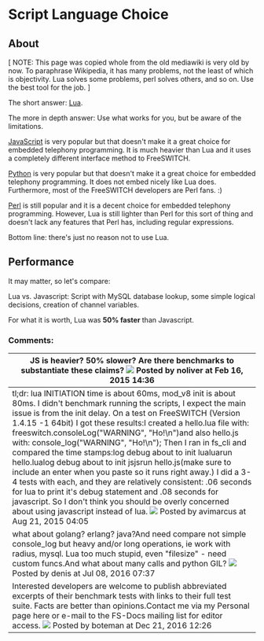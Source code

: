 
# Script Language Choice 

 

## About

\[ NOTE: This page was copied whole from the old mediawiki is very old by now. To paraphrase Wikipedia, it has many problems, not the least of which is objectivity. Lua solves some problems, perl solves others, and so on. Use the best tool for the job. \]  

The short answer: [Lua](../Modules/mod_lua_1048944.mdx).

The more in depth answer: Use what works for you, but be aware of the limitations.

[JavaScript](JavaScript/index.mdx#api) is very popular but that doesn't make it a great choice for embedded telephony programming. It is much heavier than Lua and it uses a completely different interface method to FreeSWITCH.

[Python](../Modules/mod_python_1048940.mdx#eol) is very popular but that doesn't make it a great choice for embedded telephony programming. It does not embed nicely like Lua does. Furthermore, most of the FreeSWITCH developers are Perl fans. :)

[Perl](../Modules/mod_perl_1048930.mdx#about) is still popular and it is a decent choice for embedded telephony programming. However, Lua is still lighter than Perl for this sort of thing and doesn't lack any features that Perl has, including regular expressions.

Bottom line: there's just no reason not to use Lua.

## Performance

It may matter, so let's compare:

Lua vs. Javascript: Script with MySQL database lookup, some simple logical decisions, creation of channel variables.

For what it is worth, Lua was **50% faster** than Javascript.

### Comments:

| JS is heavier? 50% slower? Are there benchmarks to substantiate these claims? ![](/images/icons/contenttypes/comment_16.png) Posted by noliver at Feb 16, 2015 14:36                                                                                                                                                                                                                                                                                                                                                                                                                                                                                                                                                                                                                                                                                                                                                     |
| ----------------------------------------------------------------------------------------------------------------------------------------------------------------------------------------------------------------------------------------------------------------------------------------------------------------------------------------------------------------------------------------------------------------------------------------------------------------------------------------------------------------------------------------------------------------------------------------------------------------------------------------------------------------------------------------------------------------------------------------------------------------------------------------------------------------------------------------------------------------------------------------------------------------------- |
| tl;dr: lua INITIATION time is about 60ms, mod\_v8 init is about 80ms. I didn't benchmark running the scripts, I expect the main issue is from the init delay. On a test on FreeSWITCH (Version 1.4.15 -1 64bit) I got these results:I created a hello.lua file with: freeswitch.consoleLog("WARNING", "Ho!\\n")and also hello.js with: console\_log("WARNING", "Ho!\\n"); Then I ran in fs\_cli and compared the time stamps:log debug about to init lualuarun hello.lualog debug about to init jsjsrun hello.js(make sure to include an enter when you paste so it runs right away.) I did a 3-4 tests with each, and they are relatively consistent: .06 seconds for lua to print it's debug statement and .08 seconds for javascript. So I don't think you should be overly concerned about using javascript instead of lua. ![](/images/icons/contenttypes/comment_16.png) Posted by avimarcus at Aug 21, 2015 04:05 |
| what about golang? erlang? java?And need compare not simple console\_log but heavy and/or long operations, ie work with radius, mysql. Lua too much stupid, even "filesize" - need custom funcs.And what about many calls and python GIL? ![](/images/icons/contenttypes/comment_16.png) Posted by denis at Jul 08, 2016 07:37                                                                                                                                                                                                                                                                                                                                                                                                                                                                                                                                                                                           |
| Interested developers are welcome to publish abbreviated excerpts of their benchmark tests with links to their full test suite. Facts are better than opinions.Contact me via my Personal page here or e-mail to the FS-Docs mailing list for editor access. ![](/images/icons/contenttypes/comment_16.png) Posted by boteman at Dec 21, 2016 12:26                                                                                                                                                                                                                                                                                                                                                                                                                                                                                                                                                                      |


